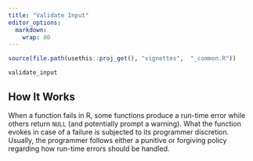 ---
title: "Validate Input"
editor_options: 
  markdown: 
    wrap: 80
---

```{r, include = FALSE}
source(file.path(usethis::proj_get(), "vignettes",  "_common.R"))
```

<!-- One line about what the function does -->

`validate_input` 

## How It Works

When a function fails in R, some functions produce a run-time error while others
return `NULL` (and potentially prompt a warning). What the function evokes in
case of a failure is subjected to its programmer discretion. Usually, the
programmer follows either a punitive or forgiving policy regarding how
run-time errors should be handled.
